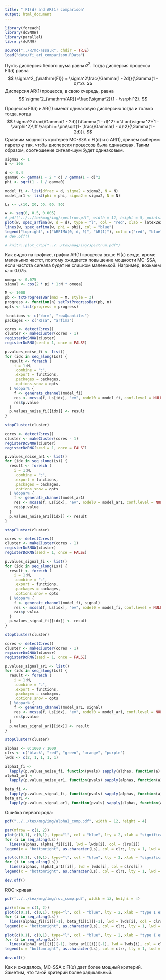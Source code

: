 ```yaml
---
title: " FI(d) and AR(1) comparison"
output: html_document
---
```


```r
library(foreach)
library(doSNOW)
library(parallel)
library(doRNG)

source("../R/mc-mssa.R", chdir = TRUE)
load("data/fi_ar1_comparison.RData")
```

Пусть дисперсия белого шума равна $\sigma^2$. Тогда дисперсия процесса $\mathrm{FI}(d)$ равна
$$
\sigma^2_{\mathrm{FI}} = \sigma^2\frac{\Gamma(1 - 2d)}{\Gamma(1 - d)^2}.
$$
Дисперсия $\mathrm{AR}(1)$ процесса, в свою очередь, равна
$$
\sigma^2_{\mathrm{AR}}=\frac{\sigma^2}{1 - \varphi^2}.
$$

Процессы $\mathrm{FI}(d)$ и $\mathrm{AR}(1)$ имеют одинаковую дисперсию тогда и только тогда, когда
$$
\sigma^2\frac{\Gamma(1 - 2d)}{\Gamma(1 - d)^2} = \frac{\sigma^2}{1 - \varphi^2}\iff \varphi = \pm\sqrt{1- \frac{\Gamma(1 - d)^2}{\Gamma(1 - 2d)}}.
$$
Сравним мощность критерев MC-SSA с $\mathrm{FI(d)}$ и с $\mathrm{AR(1)}$, причем выберем паретр $\varphi$ так, чтобы дисперсия процессов была одинаковая. Таким образом, соотношение сигнал-шум будет одинаковым. 
```r
sigma2 <- 1
N <- 100

d <- 0.4
gamma0 <- gamma(1 - 2 * d) / gamma(1 - d)^2
phi <- sqrt(1 - 1 / gamma0)

model_fi <- list(dfrac = d, sigma2 = sigma2, N = N)
model_ar1 <- list(phi = phi, sigma2 = sigma2, N = N) 

Ls <- c(10, 20, 50, 80, 90)
```

```r
w <- seq(0, 0.5, 0.005)
# pdf("../../tex/mag/img/spectrum.pdf", width = 12, height = 5, pointsize = 20)
plot(w, spec_arfima(w, d = d), type = "l", col = "red", xlab = latex2exp::TeX(r'(\omega)'), ylab = "spectrum")
lines(w, spec_arfima(w, phi = phi), col = "blue")
legend("topright", c("ARFIMA(0, d, 0)", "AR(1)"), col = c("red", "blue"), lty = 1, bty = "n")
# dev.off()

# knitr::plot_crop("../../tex/mag/img/spectrum.pdf")
```

Как видно на графике, график $\mathrm{AR}(1)$ процесса выше $\mathrm{FI}(d)$ везде, кроме маленьких частот, поэтому ожидается повышение мощности MC-SSA, если частота сигнала будет не слишком маленькой.
Например, возьмем $\omega=0.075$.
```r
omega <- 0.075
signal <- cos(2 * pi * 1:N * omega)
```

```r
M <- 1000
pb <- txtProgressBar(max = M, style = 3)
progress <- function(n) setTxtProgressBar(pb, n)
opts <- list(progress = progress)

functions <- c("Norm", "rowQuantiles")
packages <- c("Rssa", "arfima")
```


```r
cores <- detectCores()
cluster <- makeCluster(cores - 1)
registerDoSNOW(cluster)
registerDoRNG(seed = 1, once = FALSE)

p.values_noise_fi <- list()
for (idx in seq_along(Ls)) {
  result <- foreach (
    i = 1:M,
    .combine = "c",
    .export = functions,
    .packages = packages,
    .options.snow = opts
  ) %dopar% {
    f <- generate_channel(model_fi)
    res <- mcssa(f, Ls[idx], "ev", model0 = model_fi, conf.level = NULL)
    res$p.value
  }
  p.values_noise_fi[[idx]] <- result
}

stopCluster(cluster)
```

```r
cores <- detectCores()
cluster <- makeCluster(cores - 1)
registerDoSNOW(cluster)
registerDoRNG(seed = 1, once = FALSE)

p.values_noise_ar1 <- list()
for (idx in seq_along(Ls)) {
  result <- foreach (
    i = 1:M,
    .combine = "c",
    .export = functions,
    .packages = packages,
    .options.snow = opts
  ) %dopar% {
    f <- generate_channel(model_ar1)
    res <- mcssa(f, Ls[idx], "ev", model0 = model_ar1, conf.level = NULL)
    res$p.value
  }
  p.values_noise_ar1[[idx]] <- result
}

stopCluster(cluster)
```

```r
cores <- detectCores()
cluster <- makeCluster(cores - 1)
registerDoSNOW(cluster)
registerDoRNG(seed = 1, once = FALSE)

p.values_signal_fi <- list()
for (idx in seq_along(Ls)) {
  result <- foreach (
    i = 1:M,
    .combine = "c",
    .export = functions,
    .packages = packages,
    .options.snow = opts
  ) %dopar% {
    f <- generate_channel(model_fi, signal)
    res <- mcssa(f, Ls[idx], "ev", model0 = model_fi, conf.level = NULL)
    res$p.value
  }
  p.values_signal_fi[[idx]] <- result
}

stopCluster(cluster)
```

```r
cores <- detectCores()
cluster <- makeCluster(cores - 1)
registerDoSNOW(cluster)
registerDoRNG(seed = 1, once = FALSE)

p.values_signal_ar1 <- list()
for (idx in seq_along(Ls)) {
  result <- foreach (
    i = 1:M,
    .combine = "c",
    .export = functions,
    .packages = packages,
    .options.snow = opts
  ) %dopar% {
    f <- generate_channel(model_ar1, signal)
    res <- mcssa(f, Ls[idx], "ev", model0 = model_ar1, conf.level = NULL)
    res$p.value
  }
  p.values_signal_ar1[[idx]] <- result
}

stopCluster(cluster)
```


```r
alphas <- 0:1000 / 1000
clrs <- c("black", "red", "green", "orange", "purple")
lwds <- c(2, 1, 1, 1, 1)

alphaI_fi <-
  lapply(p.values_noise_fi, function(pvals) sapply(alphas, function(a) mean(pvals < a)))
alphaI_ar1 <-
  lapply(p.values_noise_ar1, function(pvals) sapply(alphas, function(a) mean(pvals < a)))

beta_fi <-
  lapply(p.values_signal_fi, function(pvals) sapply(alphas, function(a) mean(pvals < a)))
beta_ar1 <-
  lapply(p.values_signal_ar1, function(pvals) sapply(alphas, function(a) mean(pvals < a)))
```

Ошибка первого рода:
```r
pdf("../../tex/mag/img/alphaI_comp.pdf", width = 12, height = 4)

par(mfrow = c(1, 2))
plot(c(0,1), c(0,1), type="l", col = "blue", lty = 2, xlab = "significance level", ylab = "type I error", main = "ARFIMA(0, d, 0)")
for (i in seq_along(Ls))
  lines(alphas, alphaI_fi[[i]], lwd = lwds[i], col = clrs[i])
legend(x = "bottomright", as.character(Ls), col = clrs, lty = 1, lwd = lwds)

plot(c(0,1), c(0,1), type="l", col = "blue", lty = 2, xlab = "significance level", ylab = "type I error", main = "AR(1)")
for (i in seq_along(Ls))
  lines(alphas, alphaI_ar1[[i]], lwd = lwds[i], col = clrs[i])
legend(x = "bottomright", as.character(Ls), col = clrs, lty = 1, lwd = lwds)

dev.off()
```

ROC-кривая:
```r
pdf("../../tex/mag/img/roc_comp.pdf", width = 12, height = 4)

par(mfrow = c(1, 2))
plot(c(0,1), c(0,1), type="l", col = "blue", lty = 2, xlab = "type I error", ylab = "power", main = "ARFIMA(0, d, 0)")
for (i in seq_along(Ls))
  lines(alphaI_fi[[i]][-1], beta_fi[[i]][-1], lwd = lwds[i], col = clrs[i])
legend(x = "bottomright", as.character(Ls), col = clrs, lty = 1, lwd = lwds)

plot(c(0,1), c(0,1), type="l", col = "blue", lty = 2, xlab = "type I error", ylab = "power", main = "AR(1)")
for (i in seq_along(Ls))
  lines(alphaI_ar1[[i]][-1], beta_ar1[[i]][-1], lwd = lwds[i], col = clrs[i])
legend(x = "bottomright", as.character(Ls), col = clrs, lty = 1, lwd = lwds)

dev.off()
```

Как и ожидалось, MC-SSA с $\mathrm{FI}(d)$ дает более мощный критерий. Заметим, что такой критерий более радикальный.

